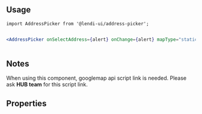 
## Usage

```
import AddressPicker from '@lendi-ui/address-picker';
```

```jsx

<AddressPicker onSelectAddress={alert} onChange={alert} mapType="static" />
             
```

## Notes

When using this component, googlemap api script link is needed. Please ask <strong>HUB team</strong> for this script link.

## Properties

<PropTable>
  <PropTable.Entry name="className" type="" defaultValue="" description=""/>
  <PropTable.Entry name="country" type="string" defaultValue="au" description="A two letter code corresponding to a country. Refer to ISO 3166-1"/>
  <PropTable.Entry name="isDisabled" type="boolean" defaultValue="false" description="Disable the Autocomplete input"/>
  <PropTable.Entry name="mapType" type="{ dynamic | none | static}" defaultValue="none" description="The map types. Dynamic = interactive map, static = map with image format, none = dont show the map"/>
  <PropTable.Entry name="onChange" required type="(event: React.ChangeEvent<HTMLInputElement>) => void" defaultValue="" description="On change from autosuggest only"/>
  <PropTable.Entry name="onSelectAddress" required type="(selection: AddressObject) => void" defaultValue="" description="When user selects the address - either from 'save' on manual entry or by selecting a suggestion from autosuggest"/>
  <PropTable.Entry name="onReset" type="() => void" defaultValue="" description="When us"/>
  <PropTable.Entry name="size" type="Size" defaultValue="md" description="Size of input"/>
  <PropTable.Entry name="regionSearchOnly" type="boolean" defaultValue="false" description="Allow user to search suburbs or postcodes only"/>
  <PropTable.Entry name="value" type="string" description="Default value of input"/>
</PropTable>
